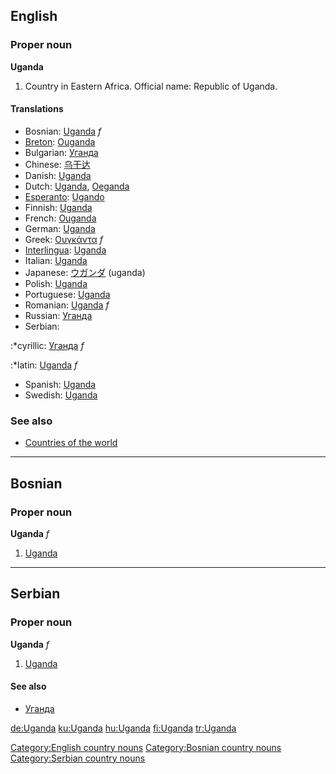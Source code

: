 ==English==
===Proper noun===
'''Uganda'''

# Country in Eastern Africa. Official name: Republic of Uganda.

====Translations====
*Bosnian: [[Uganda]] ''f''
*[[Breton]]: [[Ouganda]]
*Bulgarian: [[Уганда]]
*Chinese: [[乌干达]]
*Danish: [[Uganda]]
*Dutch: [[Uganda]], [[Oeganda]]
*[[Esperanto]]: [[Ugando]]
*Finnish: [[Uganda]]
*French: [[Ouganda]]
*German: [[Uganda]]
*Greek: [[Ουγκάντα]] ''f''
*[[Interlingua]]: [[Uganda]]
*Italian: [[Uganda]]
*Japanese: [[ウガンダ]] (uganda)
*Polish: [[Uganda]]
*Portuguese: [[Uganda]]
*Romanian: [[Uganda]] ''f''
*Russian: [[Уганда]]
*Serbian:
:*cyrillic: [[Уганда]] ''f''
:*latin: [[Uganda]] ''f''
*Spanish: [[Uganda]]
*Swedish: [[Uganda]]

===See also===
*[[Countries of the world]]
[[Category:English country nouns]]
----
==Bosnian==
===Proper noun===
'''Uganda''' ''f''
#[[Uganda]]
[[Category:Bosnian country nouns]]
----
==Serbian==
===Proper noun===
'''Uganda''' ''f''
#[[Uganda]]
====See also====
*[[Уганда]]
[[Category:Serbian country nouns]]

[[de:Uganda]]
[[ku:Uganda]]
[[hu:Uganda]]
[[fi:Uganda]]
[[tr:Uganda]]